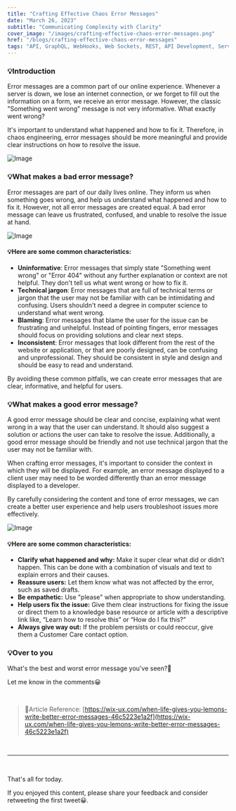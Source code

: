 ```yaml
---
title: "Crafting Effective Chaos Error Messages"
date: "March 26, 2023"
subtitle: "Communicating Complexity with Clarity"
cover_image: "/images/crafting-effective-chaos-error-messages.png"
href: "/blogs/crafting-effective-chaos-error-messages"
tags: "API, GraphQL, WebHooks, Web Sockets, REST, API Development, Server, JavaScript, Content, Chaos Engineering, UX Writing"
---
```


### 💡**Introduction**

Error messages are a common part of our online experience. Whenever a server is down, we lose an internet connection, or we forget to fill out the information on a form, we receive an error message. However, the classic "Something went wrong" message is not very informative. What exactly went wrong?

It's important to understand what happened and how to fix it. Therefore, in chaos engineering, error messages should be more meaningful and provide clear instructions on how to resolve the issue.

![Image](https://dev-to-uploads.s3.amazonaws.com/uploads/articles/zdok9fr0r0k0te4t3sax.png)

### 💡**What makes a bad error message?**

Error messages are part of our daily lives online. They inform us when something goes wrong, and help us understand what happened and how to fix it. However, not all error messages are created equal. A bad error message can leave us frustrated, confused, and unable to resolve the issue at hand.

![Image](https://dev-to-uploads.s3.amazonaws.com/uploads/articles/giniabj0z2z0zwykbvy0.png)

#### 💡Here are some common characteristics:

- **Uninformative**: Error messages that simply state "Something went wrong" or "Error 404" without any further explanation or context are not helpful. They don't tell us what went wrong or how to fix it.
- **Technical jargon**: Error messages that are full of technical terms or jargon that the user may not be familiar with can be intimidating and confusing. Users shouldn't need a degree in computer science to understand what went wrong.
- **Blaming**: Error messages that blame the user for the issue can be frustrating and unhelpful. Instead of pointing fingers, error messages should focus on providing solutions and clear next steps.
- **Inconsistent**: Error messages that look different from the rest of the website or application, or that are poorly designed, can be confusing and unprofessional. They should be consistent in style and design and should be easy to read and understand.

By avoiding these common pitfalls, we can create error messages that are clear, informative, and helpful for users.

### 💡**What makes a good error message?**

A good error message should be clear and concise, explaining what went wrong in a way that the user can understand. It should also suggest a solution or actions the user can take to resolve the issue. Additionally, a good error message should be friendly and not use technical jargon that the user may not be familiar with.

When crafting error messages, it's important to consider the context in which they will be displayed. For example, an error message displayed to a client user may need to be worded differently than an error message displayed to a developer.

By carefully considering the content and tone of error messages, we can create a better user experience and help users troubleshoot issues more effectively.

![Image](https://dev-to-uploads.s3.amazonaws.com/uploads/articles/g0skmqazi4pktzspeyvo.png)

#### 💡Here are some common characteristics:

- **Clarify what happened and why:** Make it super clear what did or didn’t happen. This can be done with a combination of visuals and text to explain errors and their causes.
- **Reassure users:** Let them know what was not affected by the error, such as saved drafts.
- **Be empathetic:** Use "please" when appropriate to show understanding.
- **Help users fix the issue:** Give them clear instructions for fixing the issue or direct them to a knowledge base resource or article with a descriptive link like, “Learn how to resolve this” or “How do I fix this?”
- **Always give way out:** If the problem persists or could reoccur, give them a Customer Care contact option.

### 💡**Over to you**

What's the best and worst error message you've seen?👀

Let me know in the comments😀

&nbsp;
&nbsp;

> 🎯Article Reference: [https://wix-ux.com/when-life-gives-you-lemons-write-better-error-messages-46c5223e1a2f](https://wix-ux.com/when-life-gives-you-lemons-write-better-error-messages-46c5223e1a2f)

&nbsp;
&nbsp;

---

&nbsp;
&nbsp;

That's all for today.

If you enjoyed this content, please share your feedback and consider retweeting the first tweet😀.
